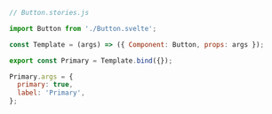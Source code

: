 ```js
// Button.stories.js

import Button from './Button.svelte';

const Template = (args) => ({ Component: Button, props: args });

export const Primary = Template.bind({});

Primary.args = {
  primary: true,
  label: 'Primary',
};
```